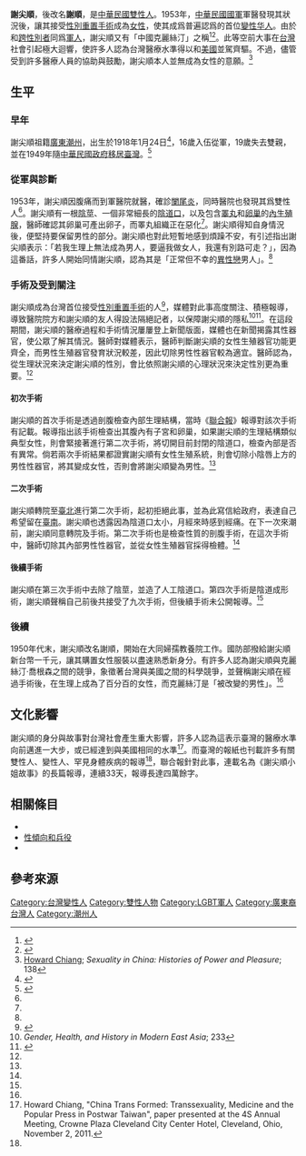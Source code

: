 '''謝尖順'''{{BD|1918年|1月24日||}}，後改名'''謝順'''，是[[中華民國|中華民國]][[雙性人|雙性人]]。1953年，[[中華民國國軍|中華民國國軍]]軍醫發現其狀況後，讓其接受[[性別重置手術|性別重置手術]]成為[[女性|女性]]，使其成爲普遍認爲的首位[[變性|變性]][[华人|华人]]。由於和[[跨性別者|跨性別者]]{{link-en|克麗絲汀·喬根森|Christine Jorgensen}}同爲[[軍人|軍人]]，謝尖順又有「中國克麗絲汀」之稱<ref name="confex">{{cite web|url=https://aha.confex.com/aha/2019/webprogram/Paper25023.html|website=aha.confex.com|title=Paper: The Chinese Christine: Xie Jianshun, Sex Change, and the Politics of Chineseness in Cold War Taiwan (133rd Annual Meeting (January 3-6, 2019))|accessdate=2018-11-29|archive-date=2021-01-07|archive-url=https://web.archive.org/web/20210107215432/https://aha.confex.com/aha/2019/webprogram/Paper25023.html|dead-url=no}}</ref><ref>{{cite news |title=中國克麗絲汀 |work=聯合報 |date=1953-09-01}}</ref>。此等空前大事在[[台灣|台灣]]社會引起極大迴響，使許多人認為台灣醫療水準得以和[[美國|美國]]並駕齊驅。不過，儘管受到許多醫療人員的協助與鼓勵，謝尖順本人並無成為女性的意願。<ref name=Chiang138>[[Howard_Chiang|Howard Chiang]]; ''Sexuality in China: Histories of Power and Pleasure''; 138</ref>

==生平==

===早年===
謝尖順祖籍[[廣東省_(中華民國)|廣東]][[潮州市|潮州]]，出生於1918年1月24日<ref name="taiwaninsight.org">{{cite web|url=https://taiwaninsight.org/2018/02/07/taiwans-place-in-global-trans-history/|title=Taiwan's place in Global Trans History|website=Taiwan Insight|accessdate=2018-12-05|archive-date=2021-01-28|archive-url=https://web.archive.org/web/20210128104631/https://taiwaninsight.org/2018/02/07/taiwans-place-in-global-trans-history/|dead-url=no}}</ref>，16歲入伍從軍，19歲失去雙親，並在1949年隨[[中華民國政府遷台|中華民國政府移居臺灣]]。<ref name=":0">{{Cite book|title=Gender, Health and History in Modern East Asia|last=Chiang|first=Howard|publisher=Hong Kong University Press|year=2017|isbn=9789888390908|location=|pages=216–243}}</ref>

===從軍與診斷===
1953年，謝尖順因腹痛而到軍醫院就醫，確診[[闌尾炎|闌尾炎]]，同時醫院也發現其爲雙性人<ref name=":0" />。謝尖順有一根[[陰莖|陰莖]]、一個非常細長的[[陰道口|陰道口]]，以及包含[[睪丸|睪丸]]和[[卵巢|卵巢]]的[[內生殖腺|內生殖腺]]，醫師確認其卵巢可產出卵子，而睪丸組織正在惡化<ref name=Chiang138/>。謝尖順得知自身情況後，便堅持要保留男性的部分。謝尖順也對此短暫地感到煩躁不安，有引述指出謝尖順表示：「若我生理上無法成為男人，要逼我做女人，我還有別路可走？」，因為這番話，許多人開始同情謝尖順，認為其是「正常但不幸的[[異性戀|異性戀]]男人」。<ref name=":0" />

===手術及受到關注===
謝尖順成為台灣首位接受[[性別重置手術|性別重置手術]]的人<ref name="barnard">{{cite web|url=http://sfonline.barnard.edu/life-un-ltd-feminism-bioscience-race/transsexual-empire-trans-postcoloniality-the-biomedicalization-of-the-trans-body-and-the-cultural-politics-of-trans-kinship-in-northeast-asia-and-asian-america/2/|title="Transsexual Empire," Trans Postcoloniality: The Biomedicalization of the Trans Body and the Cultural Politics of Trans Kinship in Northeast Asia and Asian America — Page 2|website=sfonline.barnard.edu|accessdate=2018-12-05|archive-date=2021-01-07|archive-url=https://web.archive.org/web/20210107093308/http://sfonline.barnard.edu/life-un-ltd-feminism-bioscience-race/transsexual-empire-trans-postcoloniality-the-biomedicalization-of-the-trans-body-and-the-cultural-politics-of-trans-kinship-in-northeast-asia-and-asian-america/2/|dead-url=no}}</ref>，媒體對此事高度關注、積極報導，導致醫院院方和謝尖順的友人得設法隔絕記者，以保障謝尖順的隱私<ref>''Gender, Health, and History in Modern East Asia''; 233</ref><ref name="google">{{cite book|title=After Eunuchs: Science, Medicine, and the Transformation of Sex in Modern China|author=Chiang, H.|date=2018|publisher=Columbia University Press|isbn=9780231546331|url=https://books.google.com/books?id=10pBDwAAQBAJ&pg=PT299|accessdate=2018-12-05|archive-date=2021-01-26|archive-url=https://web.archive.org/web/20210126062231/https://books.google.com/books?id=10pBDwAAQBAJ&pg=PT299|dead-url=no}}</ref>。在這段期間，謝尖順的醫療過程和手術情況屢屢登上新聞版面，媒體也在新聞揭露其性器官，使公眾了解其情況。醫師對媒體表示，醫師判斷謝尖順的女性生殖器官功能更齊全，而男性生殖器官發育狀況較差，因此切除男性性器官較為適宜。醫師認為，從生理狀況來決定謝尖順的性別，會比依照謝尖順的心理狀況來決定性別更為重要。<ref name=":0" />

====初次手術 ====
謝尖順的首次手術是透過剖腹檢查內部生理結構，當時《[[聯合報|聯合報]]》報導對該次手術有記載。報導指出該手術檢查出其腹內有子宮和卵巢，如果謝尖順的生理結構類似典型女性，則會緊接著進行第二次手術，將切開目前封閉的陰道口，檢查內部是否有異常。倘若兩次手術結果都證實謝尖順有女性生殖系統，則會切除小陰唇上方的男性性器官，將其變成女性，否則會將謝尖順變為男性。<ref name=":0" />

==== 二次手術 ====
謝尖順轉院至[[臺北市|臺北]]進行第二次手術，起初拒絕此事，並為此寫信給政府，表達自己希望留在[[臺南市|臺南]]。謝尖順也透露因為陰道口太小，月經來時感到經痛。在下一次來潮前，謝尖順同意轉院及手術。第二次手術也是檢查性質的剖腹手術，在這次手術中，醫師切除其內部男性性器官，並從女性生殖器官採得檢體。<ref name=":0" />

==== 後續手術 ====
謝尖順在第三次手術中去除了陰莖，並造了人工陰道口。第四次手術是陰道成形術，謝尖順聲稱自己前後共接受了九次手術，但後續手術未公開報導。<ref name=":0" />

=== 後續 ===
1950年代末，謝尖順改名謝順，開始在大同婦孺教養院工作。國防部撥給謝尖順新台幣一千元，讓其購置女性服裝以盡速熟悉新身分。有許多人認為謝尖順與克麗絲汀·喬根森之間的競爭，象徵著台灣與美國之間的科學競爭，並聲稱謝尖順在經過手術後，在生理上成為了百分百的女性，而克麗絲汀是「被改變的男性」。<ref name=":0" />

==文化影響==
謝尖順的身分與故事對台灣社會產生重大影響，許多人認為這表示臺灣的醫療水準向前邁進一大步，或已經達到與美國相同的水準<ref name="Chiang-Trans-Formed">Howard Chiang, "China Trans Formed: Transsexuality, Medicine and the Popular Press in Postwar Taiwan", paper presented at the 4S Annual Meeting, Crowne Plaza Cleveland City Center Hotel, Cleveland, Ohio, November 2, 2011.</ref>。而臺灣的報紙也刊載許多有關雙性人、變性人、罕見身體疾病的報導<ref name="taiwaninsight.org"/>，聯合報針對此事，連載名為《謝尖順小姐故事》的長篇報導，連續33天，報導長達四萬餘字。

==相關條目==
* {{link-en|雙性人與兵役|Intersex people and military service}}
* [[性傾向和兵役|性傾向和兵役]]
* {{link-en|雙性人列表|List of intersex people}}

==參考來源==
{{reflist}}

[[Category:台灣變性人|Category:台灣變性人]]
[[Category:雙性人物|Category:雙性人物]]
[[Category:LGBT軍人|Category:LGBT軍人]]
[[Category:廣東裔台灣人|Category:廣東裔台灣人]]
[[Category:潮州人|Category:潮州人]]